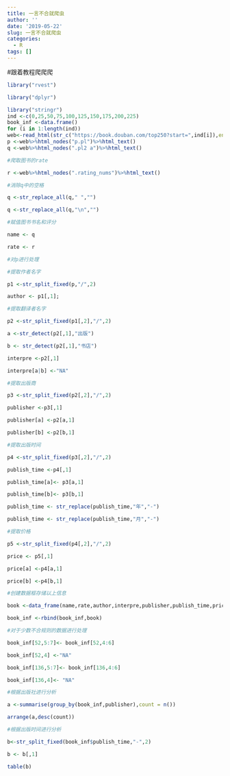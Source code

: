 ```yaml
---
title: 一言不合就爬虫
author: ''
date: '2019-05-22'
slug: 一言不合就爬虫
categories:
  - R
tags: []
---
```

#跟着教程爬爬爬
```r

library("rvest")

library("dplyr")

library("stringr")
ind <-c(0,25,50,75,100,125,150,175,200,225)
book_inf <-data.frame()
for (i in 1:length(ind))
web<-read_html(str_c("https://book.douban.com/top250?start=",ind[i]),encoding="UTF-8")
p <-web%>%html_nodes("p.pl")%>%html_text()
q <-web%>%html_nodes(".pl2 a")%>%html_text()

#爬取图书的rate

r <-web%>%html_nodes(".rating_nums")%>%html_text()

#消除q中的空格

q <-str_replace_all(q," ","")

q <-str_replace_all(q,"\n","")

#赋值图书书名和评分

name <- q

rate <- r

#对p进行处理

#提取作者名字

p1 <-str_split_fixed(p,"/",2)

author <- p1[,1];

#提取翻译者名字

p2 <-str_split_fixed(p1[,2],"/",2)

a <-str_detect(p2[,1],"出版")

b <- str_detect(p2[,1],"书店")

interpre <-p2[,1]

interpre[a|b] <-"NA"

#提取出版商

p3 <-str_split_fixed(p2[,2],"/",2)

publisher <-p3[,1]

publisher[a] <-p2[a,1]

publisher[b] <-p2[b,1]

#提取出版时间

p4 <-str_split_fixed(p3[,2],"/",2)

publish_time <-p4[,1]

publish_time[a]<- p3[a,1]

publish_time[b]<- p3[b,1]

publish_time <- str_replace(publish_time,"年","-")

publish_time <- str_replace(publish_time,"月","-")

#提取价格

p5 <-str_split_fixed(p4[,2],"/",2)

price <- p5[,1]

price[a] <-p4[a,1]

price[b] <-p4[b,1]

#创建数据框存储以上信息

book <-data_frame(name,rate,author,interpre,publisher,publish_time,price)

book_inf <-rbind(book_inf,book)

#对于少数不合规则的数据进行处理

book_inf[52,5:7]<- book_inf[52,4:6]

book_inf[52,4] <-"NA"

book_inf[136,5:7]<- book_inf[136,4:6]

book_inf[136,4]<- "NA"

#根据出版社进行分析

a <-summarise(group_by(book_inf,publisher),count = n())

arrange(a,desc(count))

#根据出版时间进行分析

b<-str_split_fixed(book_inf$publish_time,"-",2)

b <- b[,1]

table(b)

```

